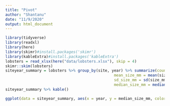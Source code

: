 ```yaml
---
title: "Pivot"
author: "Shantanu"
date: "11/9/2020"
output: html_document
---
```


```r
library(tidyverse)
library(readxl)
library(here)
library(skimr)#install.packages('skimr')
library(kableExtra)#install.packages('kableExtra')
lobsters = read_xlsx(here("data/lobsters.xlsx"), skip = 4)
skimr::skim(lobsters)
siteyear_summary = lobsters %>% group_by(site, year) %>% summarize(count_by_year = n(),
                                                mean_size_mm = mean(size_mm, na.rm = TRUE),
                                                sd_size_mm = sd(size_mm, na.rm = TRUE),
                                                median_size_mm = median(size_mm, na.rm = TRUE))
siteyear_summary %>% kable()

ggplot(data = siteyear_summary, aes(x = year, y = median_size_mm, color = site)) + geom_line()

```

